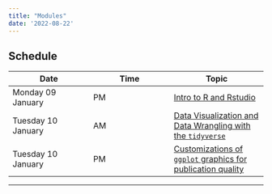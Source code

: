 ```yaml
---
title: "Modules"
date: '2022-08-22'
---
```

## Schedule 

| Date | Time | Topic |
| ------ | ------ | ------- |
| Monday 09 January  |PM | [Intro to R and Rstudio](/modules/intro-to-r) |
| Tuesday 10 January | AM | [Data Visualization and Data Wrangling with the `tidyverse`](/modules/data-wrangling-module/)  |
| Tuesday 10 January | PM | [Customizations of `ggplot` graphics for publication quality](/modules/figure-customization-module) |


------
